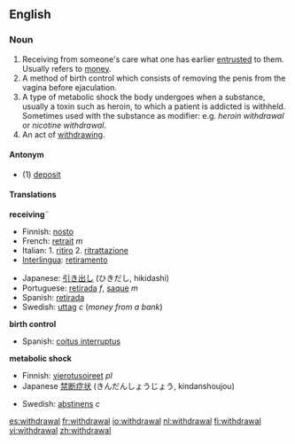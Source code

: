 ==English==
{{wikipedia}}
===Noun===
{{en-noun}}

#Receiving from someone's care what one has earlier [[entrusted]] to them.  Usually refers to [[money]].
#A method of birth control which consists of removing the penis from the vagina before ejaculation.
#A type of metabolic shock the body undergoes when a substance, usually a toxin such as heroin, to which a patient is addicted is withheld. Sometimes used with the substance as modifier: e.g. <em>heroin withdrawal</em> or <em>nicotine withdrawal</em>.
#An act of [[withdraw]]ing.

====Antonym====
*(1) [[deposit]]

====Translations====
'''receiving'''¨
{{top}}
*Finnish: [[nosto]]
*French: [[retrait]] ''m''
*Italian: 1. [[ritiro]] 2. [[ritrattazione]] 
*[[Interlingua]]: [[retiramento]]
{{mid}}
*Japanese: [[引き出し]] (ひきだし, hikidashi)
*Portuguese: [[retirada]] ''f'', [[saque]] ''m''
*Spanish: [[retirada]]  
*Swedish: [[uttag]] ''c'' (''money from a bank'')
{{bottom}}

'''birth control'''
{{top}}
*Spanish: [[coitus interruptus]]  
{{bottom}}


'''metabolic shock'''
{{top}}
*Finnish: [[vierotusoireet]] ''pl''
*Japanese [[禁断症状]] (きんだんしょうじょう, kindanshoujou)
{{mid}}
*Swedish: [[abstinens]] ''c''
{{bottom}}

[[es:withdrawal]]
[[fr:withdrawal]]
[[io:withdrawal]]
[[nl:withdrawal]]
[[fi:withdrawal]]
[[vi:withdrawal]]
[[zh:withdrawal]]